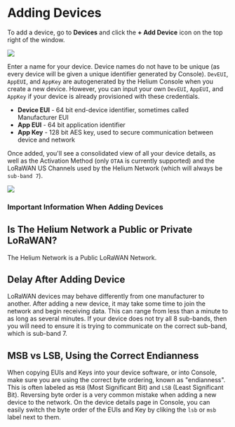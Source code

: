 
# Adding Devices 

To add a device, go to **Devices** and click the **+ Add Device** icon on the top right of the window.

<img src={console_create_device} />

Enter a name for your device. Device names do not have to be unique (as every device will be given a unique identifier generated by Console). `DevEUI`, `AppEUI`, and `AppKey` are autogenerated by the Helium Console when you create a new device. However, you can input your own `DevEUI`, `AppEUI`, and `AppKey` if your device is already provisioned with these credentials.

* **Device EUI** - 64 bit end-device identifier, sometimes called Manufacturer EUI
* **App EUI** - 64 bit application identifier
* **App Key** - 128 bit AES key, used to secure communication between device and network

Once added, you'll see a consolidated view of all your device details, as well as the Activation Method (only `OTAA` is currently supported) and the LoRaWAN US Channels used by the Helium Network (which will always be `sub-band 7`).

 <img src={console_device_details} />  

### Important Information When Adding Devices

## Is The Helium Network a Public or Private LoRaWAN?

The Helium Network is a Public LoRaWAN Network.

## Delay After Adding Device

LoRaWAN devices may behave differently from one manufacturer to another. After adding a new device, it may take some time to join the network and begin receiving data. This can
range from less than a minute to as long as several minutes. If your device does not try all 8 sub-bands, then you will need to ensure it is trying to communicate on the correct sub-band, which is sub-band 7.

## MSB vs LSB, Using the Correct Endianness

When copying EUIs and Keys into your device software, or into Console, make sure you are using the correct byte ordering, known as "endianness". 
This is often labeled as `MSB` (Most Significant Bit) and `LSB` (Least Significant Bit). Reversing byte order is a very common mistake 
when adding a new device to the network. On the device details page in Console, you can easily switch the byte order of the EUIs and Key by cliking
the `lsb` or `msb` label next to them. 




